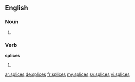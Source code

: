 ==English==

===Noun===
{{head|en}}

# {{plural of|splice}}

===Verb===
'''splices'''

# {{en-third-person singular of|splice}}

[[ar:splices]]
[[de:splices]]
[[fr:splices]]
[[my:splices]]
[[sv:splices]]
[[vi:splices]]